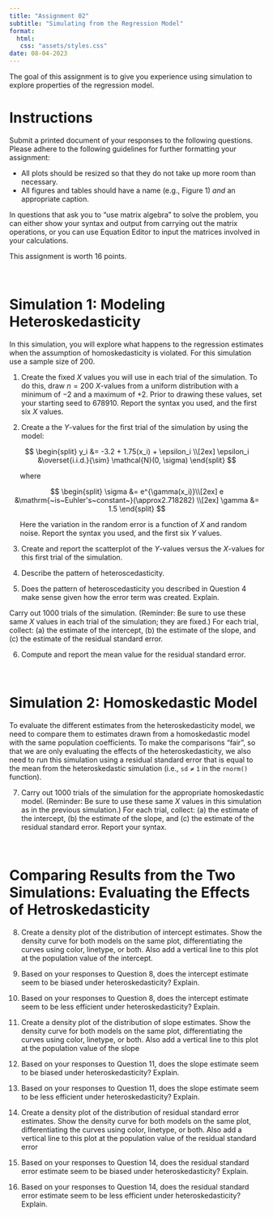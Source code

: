 ```yaml
---
title: "Assignment 02"
subtitle: "Simulating from the Regression Model"
format:
  html:
   css: "assets/styles.css"
date: 08-04-2023
---
```



The goal of this assignment is to give you experience using simulation to explore properties of the regression model. 




<!-- - [[CSV]](https://raw.githubusercontent.com/zief0002/epsy-8251/master/data/broadband.csv) -->
<!-- - [[Data Codebook]](http://zief0002.github.io/epsy-8251/codebooks/broadband.html) -->


<!-- ```{r echo=FALSE, out.width="60%", fig.align='center'} -->
<!-- knitr::include_graphics("figs/assign-01.png") -->
<!-- ``` -->


# Instructions

Submit a printed document of your responses to the following questions. Please adhere to the following guidelines for further formatting your assignment:

- All plots should be resized so that they do not take up more room than necessary. 
- All figures and tables should have a name (e.g., Figure 1) *and* an appropriate caption.

In questions that ask you to "use matrix algebra" to solve the problem, you can either show your syntax and output from carrying out the matrix operations, or you can use Equation Editor to input the matrices involved in your calculations.

This assignment is worth 16 points.


<br />


# Simulation 1: Modeling Heteroskedasticity

In this simulation, you will explore what happens to the regression estimates when the assumption of homoskedasticity is violated. For this simulation use a sample size of 200.

1. Create the fixed *X* values you will use in each trial of the simulation. To do this, draw $n=200$ *X*-values from a uniform distribution with a minimum of $-2$ and a maximum of $+2$. Prior to drawing these values, set your starting seed to 678910. Report the syntax you used, and the first six *X* values.

2. Create a the *Y*-values for the first trial of the simulation by using the model:

$$
\begin{split}
y_i &= -3.2 + 1.75(x_i) + \epsilon_i \\[2ex]
\epsilon_i &\overset{i.i.d.}{\sim} \mathcal{N}(0, \sigma)
\end{split}
$$

<div style="margin-left:1.5em;">where</div>

$$
\begin{split}
\sigma &= e^{\gamma(x_i)}\\[2ex]
e &\mathrm{~is~Euhler's~constant~}(\approx2.718282) \\[2ex]
\gamma &= 1.5
\end{split}
$$

<div style="margin-left:1.5em;margin-bottom:1em;">Here the variation in the random error is a function of *X* and random noise. Report the syntax you used, and the first six *Y* values.</div>

3. Create and report the scatterplot of the *Y*-values versus the *X*-values for this first trial of the simulation. 

4. Describe the pattern of heteroscedasticity. 

5. Does the pattern of heteroscedasticity you described in Question 4 make sense given how the error term was created. Explain.

Carry out 1000 trials of the simulation. (Reminder: Be sure to use these same  *X* values in each trial of the simulation; they are fixed.) For each trial, collect: (a) the estimate of the intercept, (b) the estimate of the slope, and (c) the estimate of the residual standard error.

6. Compute and report the mean value for the residual standard error.

<br />


# Simulation 2: Homoskedastic Model

To evaluate the different estimates from the heteroskedasticity model, we need to compare them to estimates drawn from a homoskedastic model with the same population coefficients. To make the comparisons "fair", so that we are only evaluating the effects of the heteroskedasticity, we also need to run this simulation using a residual standard error that is equal to the mean from the heteroskedastic simulation (i.e., $\mathtt{sd\neq1}$ in the `rnorm()` function). 

7. Carry out 1000 trials of the simulation for the appropriate homoskedastic model. (Reminder: Be sure to use these same  *X* values in this simulation as in the previous simulation.) For each trial, collect: (a) the estimate of the intercept, (b) the estimate of the slope, and (c) the estimate of the residual standard error. Report your syntax.

<br />


# Comparing Results from the Two Simulations: Evaluating the Effects of Hetroskedasticity

8. Create a density plot of the distribution of intercept estimates. Show the density curve for both models on the same plot, differentiating the curves using color, linetype, or both. Also add a vertical line to this plot at the population value of the intercept.

9. Based on your responses to Question 8, does the intercept estimate seem to be biased under heteroskedasticity? Explain.

10. Based on your responses to Question 8, does the intercept estimate seem to be less efficient under heteroskedasticity? Explain.

11. Create a density plot of the distribution of slope estimates. Show the density curve for both models on the same plot, differentiating the curves using color, linetype, or both. Also add a vertical line to this plot at the population value of the slope

12. Based on your responses to Question 11, does the slope estimate seem to be biased under heteroskedasticity? Explain.

13. Based on your responses to Question 11, does the slope estimate seem to be less efficient under heteroskedasticity? Explain.

14. Create a density plot of the distribution of residual standard error estimates. Show the density curve for both models on the same plot, differentiating the curves using color, linetype, or both. Also add a vertical line to this plot at the population value of the residual standard error

15. Based on your responses to Question 14, does the residual standard error estimate seem to be biased under heteroskedasticity? Explain.

16. Based on your responses to Question 14, does the residual standard error estimate seem to be less efficient under heteroskedasticity? Explain.



